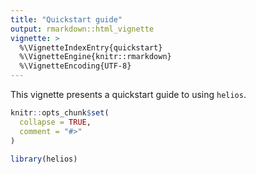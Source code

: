 ```yaml
---
title: "Quickstart guide"
output: rmarkdown::html_vignette
vignette: >
  %\VignetteIndexEntry{quickstart}
  %\VignetteEngine{knitr::rmarkdown}
  %\VignetteEncoding{UTF-8}
---
```


This vignette presents a quickstart guide to using `helios`.

```r
knitr::opts_chunk$set(
  collapse = TRUE,
  comment = "#>"
)
```

```r
library(helios)
```
